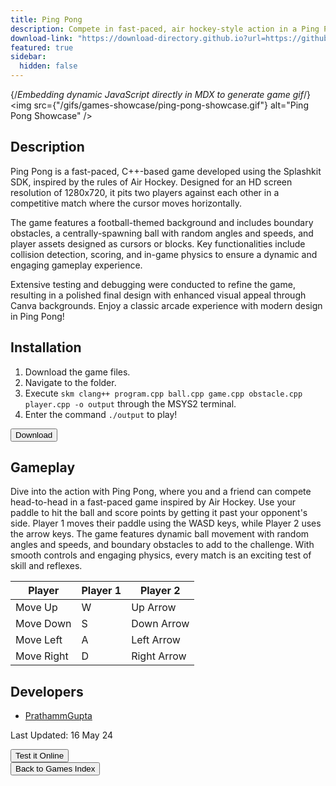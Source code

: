 ```yaml
---
title: Ping Pong
description: Compete in fast-paced, air hockey-style action in a Ping Pong showdown!
download-link: "https://download-directory.github.io?url=https://github.com/thoth-tech/arcade-games/tree/main/games/Pingpong"
featured: true
sidebar:
  hidden: false
---
```


{/*Embedding dynamic JavaScript directly in MDX to generate game gif*/}
<img
  src={"/gifs/games-showcase/ping-pong-showcase.gif"}
  alt="Ping Pong Showcase"
/>
        
## Description

Ping Pong is a fast-paced, C++-based game developed using the Splashkit SDK, inspired by the rules of Air Hockey. Designed for an HD screen resolution of 1280x720, it pits two players against each other in a competitive match where the cursor moves horizontally.

The game features a football-themed background and includes boundary obstacles, a centrally-spawning ball with random angles and speeds, and player assets designed as cursors or blocks. Key functionalities include collision detection, scoring, and in-game physics to ensure a dynamic and engaging gameplay experience.

Extensive testing and debugging were conducted to refine the game, resulting in a polished final design with enhanced visual appeal through Canva backgrounds. Enjoy a classic arcade experience with modern design in Ping Pong!

## Installation

1. Download the game files.
1. Navigate to the folder.
1. Execute `skm clang++ program.cpp ball.cpp game.cpp obstacle.cpp player.cpp -o output` through the MSYS2 terminal.
1. Enter the command `./output` to play!

<div class="centered-button-container">
  <button
    class="custom-button"
    onclick="window.open('https://download-directory.github.io?url=https://github.com/thoth-tech/arcade-games/tree/main/games/Pingpong', '_blank')">
    Download
  </button>
</div>
        
## Gameplay
        
Dive into the action with Ping Pong, where you and a friend can compete head-to-head in a fast-paced game inspired by Air Hockey. Use your paddle to hit the ball and score points by getting it past your opponent's side. Player 1 moves their paddle using the WASD keys, while Player 2 uses the arrow keys. The game features dynamic ball movement with random angles and speeds, and boundary obstacles to add to the challenge. With smooth controls and engaging physics, every match is an exciting test of skill and reflexes.

| Player     | **Player 1** | **Player 2** |
| ---------- | ------------ | ------------ |
| Move Up    | W            | Up Arrow     |
| Move Down  | S            | Down Arrow   |
| Move Left  | A            | Left Arrow   |
| Move Right | D            | Right Arrow  |
        
## Developers
        
- [PrathammGupta](https://github.com/PrathammGupta)

Last Updated: 16 May 24

<div class="centered-button-container">
  <button class="custom-button" onclick="location.href='/games/try-it-online'">
    Test it Online
  </button>
</div>

<div class="centered-button-container">
  <button class="custom-button" onclick="location.href='/games'">
    Back to Games Index
  </button>
</div>